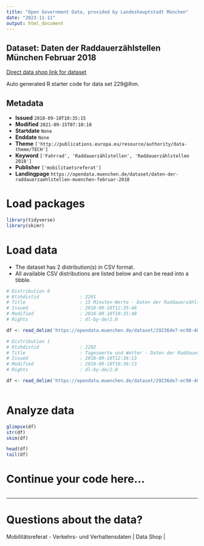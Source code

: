 ```yaml
---
title: "Open Government Data, provided by Landeshauptstadt München"
date: "2023-11-11"
output: html_document
---
```


## Dataset: Daten der Raddauerzählstellen München Februar 2018

[Direct data shop link for dataset](https://opendata.muenchen.de/dataset/daten-der-raddauerzaehlstellen-muenchen-februar-2018)

Auto generated R starter code for data set 229@lhm.

## Metadata

- **Issued** `2018-09-10T10:35:15`
- **Modified** `2021-09-15T07:10:10`
- **Startdate** `None`
- **Enddate** `None`
- **Theme** `['http://publications.europa.eu/resource/authority/data-theme/TECH']`
- **Keyword** `['Fahrrad', 'Raddauerzählstellen', 'Raddauerzählstellen 2018']`
- **Publisher** `['mobilitaetsreferat']`
- **Landingpage** `https://opendata.muenchen.de/dataset/daten-der-raddauerzaehlstellen-muenchen-februar-2018`


# Load packages

```r

library(tidyverse)
library(skimr)

```

# Load data

-   The dataset has 2 distribution(s) in CSV format.
-   All available CSV distributions are listed below and can be read into a tibble.

```r

# Distribution 0
# Ktzhdistid               : 2291
# Title                    : 15 Minuten-Werte - Daten der Raddauerzählstellen München Februar 2018
# Issued                   : 2018-09-10T12:35:48
# Modified                 : 2018-09-10T10:35:48
# Rights                   : dl-by-de/2.0

df <- read_delim('https://opendata.muenchen.de/dataset/29236de7-ec90-402b-a13c-ba3ddeb0bc78/resource/02d5d30f-b63e-4cfc-98c5-4e0ac11586f1/download/rad20180215min.csv')

# Distribution 1
# Ktzhdistid               : 2292
# Title                    : Tageswerte und Wetter - Daten der Raddauerzählstellen München Februar 2018
# Issued                   : 2018-09-10T12:36:13
# Modified                 : 2018-09-10T10:36:13
# Rights                   : dl-by-de/2.0

df <- read_delim('https://opendata.muenchen.de/dataset/29236de7-ec90-402b-a13c-ba3ddeb0bc78/resource/bc25c027-511a-424d-9be9-c1983d2da021/download/rad201802tage.csv')



```

# Analyze data

```r

glimpse(df)
str(df)
skim(df)

head(df)
tail(df)

```

# Continue your code here...

```r

```

------------------------------------------------------------------------

# Questions about the data?

Mobilitätsreferat - Verkehrs- und Verhaltensdaten | Data Shop | 
